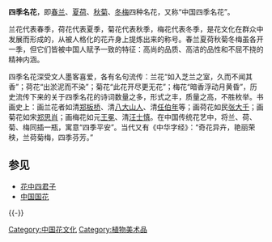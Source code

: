 {{unreferenced|time=2021-05-24}}
'''四季名花'''，即[[春兰|春兰]]、[[莲|夏荷]]、[[菊花|秋菊]]、[[冬梅|冬梅]]四种名花，又称“中国四季名花”。

兰花代表春季，荷花代表夏季，菊花代表秋季，梅花代表冬季，是花文化在群众中发展而形成的，从被人格化的花卉身上提炼出来的称号。春兰夏荷秋菊冬梅虽各开一季，但它们皆被中国人赋予一致的特征：高尚的品质、高洁的品性和不屈不挠的精神内涵。

四季名花深受文人墨客喜爱，各有名句流传：兰花“如入芝兰之室，久而不闻其香”；荷花“出淤泥而不染”；菊花“此花开尽更无花”；梅花“暗香浮动月黄昏”，历史流传下来的关于四季名花的诗词数量之多，形式之丰，质量之高，不胜枚举。书画史上：画兰花者如清[[郑板桥|郑板桥]]、清[[八大山人|八大山人]]、清[[任伯年|任伯年]]等；画荷花如民[[张大千|张大千]]；画菊花如宋[[郑思肖|郑思肖]]；画梅花如元[[王冕|王冕]]、清[[汪士慎|汪士慎]]。在中国传统花艺中，将兰、荷、菊、梅同插一瓶，寓意“四季平安”。当代又有《中华字经》：“奇花异卉，艳丽荣秧，兰荷菊梅，四季芬芳。”

{{Reflist}}

== 参见 == 
* [[花中四君子|花中四君子]]
* [[中国国花|中国国花]]

{{-}}
{{中国十大名花}}

[[Category:中国花文化|Category:中国花文化]]
[[Category:植物美术品|Category:植物美术品]]